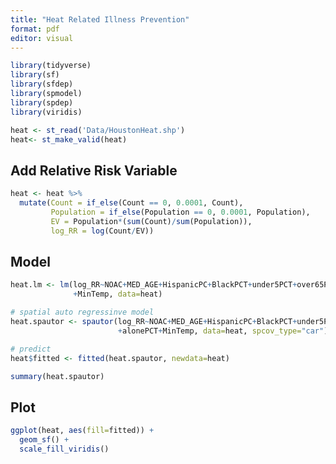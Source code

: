 ```yaml
---
title: "Heat Related Illness Prevention"
format: pdf
editor: visual
---
```


```r
library(tidyverse)
library(sf)
library(sfdep)
library(spmodel)
library(spdep)
library(viridis)

heat <- st_read('Data/HoustonHeat.shp')
heat<- st_make_valid(heat)
```

## Add Relative Risk Variable

```r
heat <- heat %>%
  mutate(Count = if_else(Count == 0, 0.0001, Count),
         Population = if_else(Population == 0, 0.0001, Population),
         EV = Population*(sum(Count)/sum(Population)),
         log_RR = log(Count/EV)) 
```

## Model

```r
heat.lm <- lm(log_RR~NOAC+MED_AGE+HispanicPC+BlackPCT+under5PCT+over65PCT+povertyPCT+alonePCT
              +MinTemp, data=heat)

# spatial auto regressinve model
heat.spautor <- spautor(log_RR~NOAC+MED_AGE+HispanicPC+BlackPCT+under5PCT+over65PCT+povertyPCT
                        +alonePCT+MinTemp, data=heat, spcov_type="car")

# predict
heat$fitted <- fitted(heat.spautor, newdata=heat)

summary(heat.spautor)
```

## Plot

```r
ggplot(heat, aes(fill=fitted)) +
  geom_sf() +
  scale_fill_viridis()
```
